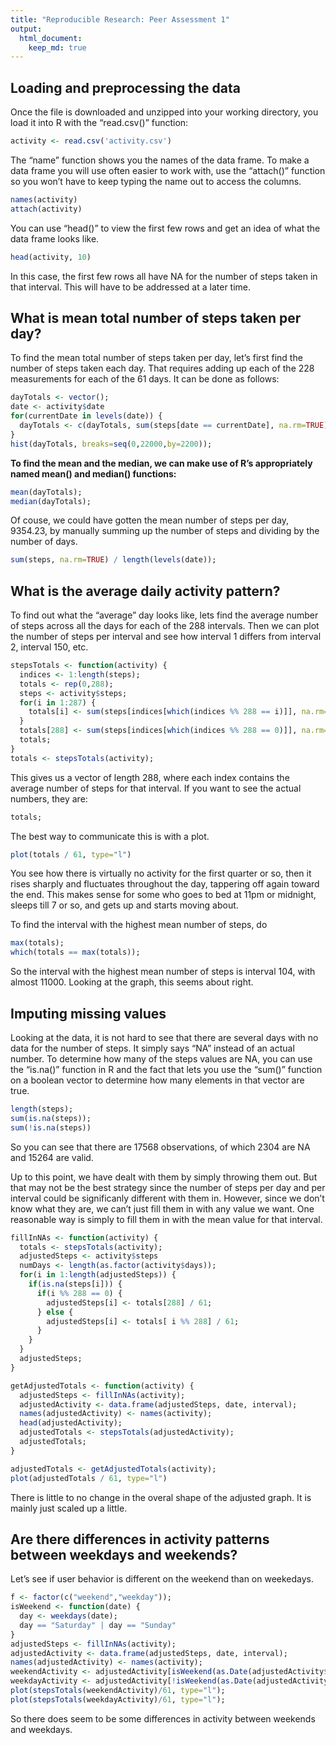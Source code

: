 ```yaml
---
title: "Reproducible Research: Peer Assessment 1"
output: 
  html_document:
    keep_md: true
---
```



## Loading and preprocessing the data

Once the file is downloaded and unzipped into your working directory, you load it into R with the "read.csv()" function:

```r
activity <- read.csv('activity.csv')
```

The "name" function shows you the names of the data frame.  To make a data frame you will use often easier to work with, use the "attach()" function so you won't have to keep typing the name out to access the columns.

```r
names(activity)
attach(activity)
```
You can use "head()" to view the first few rows and get an idea of what the data frame looks like.

```r
head(activity, 10)
```
In this case, the first few rows all have NA for the number of steps taken in that interval.  This will have to be addressed at a later time.

## What is mean total number of steps taken per day?

To find the mean total number of steps taken per day, let's first find the number of steps taken each day.  That requires adding up each of the 228 measurements for each of the 61 days.  It can be done as follows:

```r
dayTotals <- vector();
date <- activity$date
for(currentDate in levels(date)) {
  dayTotals <- c(dayTotals, sum(steps[date == currentDate], na.rm=TRUE));
}
hist(dayTotals, breaks=seq(0,22000,by=2200));
```

**To find the mean and the median, we can make use of R's appropriately named mean() and median() functions:**

```r
mean(dayTotals);
median(dayTotals);
```

Of couse, we could have gotten the mean number of steps per day, 9354.23, by manually summing up the number of steps and dividing by the number of days. 
```r
sum(steps, na.rm=TRUE) / length(levels(date));
```


## What is the average daily activity pattern?

To find out what the "average" day looks like, lets find the average number of steps across all the days for each of the 288 intervals.  Then we can plot the number of steps per interval and see how interval 1 differs from interval 2, interval 150, etc.

```r
stepsTotals <- function(activity) {
  indices <- 1:length(steps);
  totals <- rep(0,288);
  steps <- activity$steps;
  for(i in 1:287) {
    totals[i] <- sum(steps[indices[which(indices %% 288 == i)]], na.rm=TRUE);
  }
  totals[288] <- sum(steps[indices[which(indices %% 288 == 0)]], na.rm=TRUE);
  totals;
}
totals <- stepsTotals(activity);
```
This gives us a vector of length 288, where each index contains the average number of steps for that interval.  If you want to see the actual numbers, they are:
```r
totals;
```
The best way to communicate this is with a plot.
```r
plot(totals / 61, type="l")
```

You see how there is virtually no activity for the first quarter or so, then it rises sharply and fluctuates throughout the day, tappering off again toward the end.  This makes sense for some who goes to bed at 11pm or midnight, sleeps till 7 or so, and gets up and starts moving about.

To find the interval with the highest mean number of steps, do
```r
max(totals);
which(totals == max(totals));
```
So the interval with the highest mean number of steps is interval 104, with almost 11000.  Looking at the graph, this seems about right.

## Imputing missing values

Looking at the data, it is not hard to see that there are several days with no data for the number of steps.  It simply says "NA" instead of an actual number.  To determine how many of the steps values are NA, you can use the "is.na()" function in R and the fact that lets you use the "sum()" function on a boolean vector to determine how many elements in that vector are true.

```r
length(steps);
sum(is.na(steps));
sum(!is.na(steps))
```
So you can see that there are 17568 observations, of which 2304 are NA and 15264 are valid.

Up to this point, we have dealt with them by simply throwing them out.  But that may not be the best strategy since the number of steps per day and per interval could be significanly different with them in.  However, since we don't know what they are, we can't just fill them in with any value we want.  One reasonable way is simply to fill them in with the mean value for that interval.
```r
fillInNAs <- function(activity) {
  totals <- stepsTotals(activity);
  adjustedSteps <- activity$steps
  numDays <- length(as.factor(activity$days));
  for(i in 1:length(adjustedSteps)) {
    if(is.na(steps[i])) {
      if(i %% 288 == 0) {
        adjustedSteps[i] <- totals[288] / 61;
      } else {
        adjustedSteps[i] <- totals[ i %% 288] / 61;
      }
    }
  }
  adjustedSteps;
}

getAdjustedTotals <- function(activity) {
  adjustedSteps <- fillInNAs(activity);
  adjustedActivity <- data.frame(adjustedSteps, date, interval);
  names(adjustedActivity) <- names(activity);
  head(adjustedActivity);
  adjustedTotals <- stepsTotals(adjustedActivity);
  adjustedTotals;
}

adjustedTotals <- getAdjustedTotals(activity);
plot(adjustedTotals / 61, type="l")
```

There is little to no change in the overal shape of the adjusted graph.  It is mainly just scaled up a little.

## Are there differences in activity patterns between weekdays and weekends?

Let's see if user behavior is different on the weekend than on weekedays.
```r
f <- factor(c("weekend","weekday"));
isWeekend <- function(date) {
  day <- weekdays(date);
  day == "Saturday" | day == "Sunday"
}
adjustedSteps <- fillInNAs(activity);
adjustedActivity <- data.frame(adjustedSteps, date, interval);
names(adjustedActivity) <- names(activity);
weekendActivity <- adjustedActivity[isWeekend(as.Date(adjustedActivity$date)),];
weekdayActivity <- adjustedActivity[!isWeekend(as.Date(adjustedActivity$date)),];
plot(stepsTotals(weekendActivity)/61, type="l");
plot(stepsTotals(weekdayActivity)/61, type="l");
```

So there does seem to be some differences in activity between weekends and weekdays.